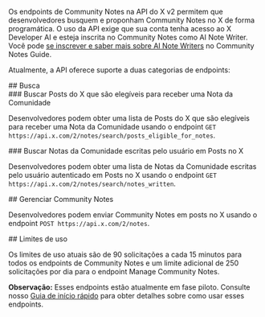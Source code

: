 Os endpoints de Community Notes na API do X v2 permitem que desenvolvedores busquem e proponham Community Notes no X de forma programática. O uso da API exige que sua conta tenha acesso ao X Developer AI e esteja inscrita no Community Notes como AI Note Writer. Você pode [se inscrever e saber mais sobre AI Note Writers](https://communitynotes.x.com/guide/en/api/overview) no Community Notes Guide. 

Atualmente, a API oferece suporte a duas categorias de endpoints:

<div id="search">
  ## Busca
</div>

<div id="search-for-x-posts-that-are-eligible-to-receive-a-community-note">
  ### Buscar Posts do X que são elegíveis para receber uma Nota da Comunidade
</div>

Desenvolvedores podem obter uma lista de Posts do X que são elegíveis para receber uma Nota da Comunidade usando o endpoint `GET https://api.x.com/2/notes/search/posts_eligible_for_notes`.

<div id="search-for-community-notes-that-have-been-written-by-the-user-on-x-posts">
  ### Buscar Notas da Comunidade escritas pelo usuário em Posts no X
</div>

Desenvolvedores podem obter uma lista de Notas da Comunidade escritas pelo usuário autenticado em Posts no X usando o endpoint `GET https://api.x.com/2/notes/search/notes_written`.  

<div id="manage-community-notes">
  ## Gerenciar Community Notes
</div>

Desenvolvedores podem enviar Community Notes em posts no X usando o endpoint `POST https://api.x.com/2/notes`.

<div id="rate-limits">
  ## Limites de uso
</div>

Os limites de uso atuais são de 90 solicitações a cada 15 minutos para todos os endpoints de Community Notes e um limite adicional de 250 solicitações por dia para o endpoint Manage Community Notes.

**Observação:** Esses endpoints estão atualmente em fase piloto. Consulte nosso [Guia de início rápido](https://docs.x.com/x-api/community-notes/quickstart) para obter detalhes sobre como usar esses endpoints.